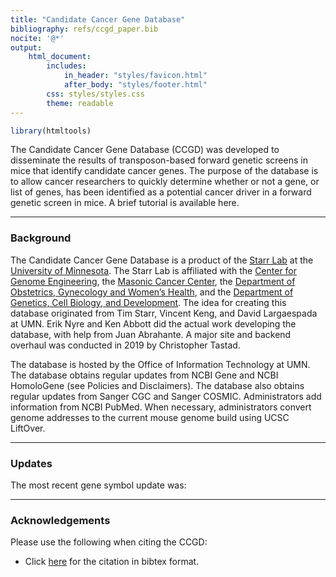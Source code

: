 ```yaml
---
title: "Candidate Cancer Gene Database"
bibliography: refs/ccgd_paper.bib
nocite: '@*'
output:
    html_document:
        includes:
            in_header: "styles/favicon.html"
            after_body: "styles/footer.html"
        css: styles/styles.css
        theme: readable
---
```


```r
library(htmltools)
```


The Candidate Cancer Gene Database (CCGD) was developed to disseminate the results of transposon-based forward genetic screens in mice that identify candidate cancer genes. The purpose of the database is to allow cancer researchers to quickly determine whether or not a gene, or list of genes, has been identified as a potential cancer driver in a forward genetic screen in mice. A brief tutorial is available here.

***

### Background

The Candidate Cancer Gene Database is a product of the [Starr Lab](http://www.med.umn.edu/starrlab/) at the [University of Minnesota](http://www.umn.edu/). The Starr Lab is affiliated with the [Center for Genome Engineering](http://www.cge.umn.edu/), the [Masonic Cancer Center](http://www.cancer.umn.edu/), the [Department of Obstetrics, Gynecology and Women's Health](http://www.obgyn.umn.edu/), and the [Department of Genetics, Cell Biology, and Development](http://www.cbs.umn.edu/gcd/). The idea for creating this database originated from Tim Starr, Vincent Keng, and David Largaespada at UMN. Erik Nyre and Ken Abbott did the actual work developing the database, with help from Juan Abrahante. A major site and backend overhaul was conducted in 2019 by Christopher Tastad.

The database is hosted by the Office of Information Technology at UMN. The database obtains regular updates from NCBI Gene and NCBI HomoloGene (see Policies and Disclaimers). The database also obtains regular updates from Sanger CGC and Sanger COSMIC. Administrators add information from NCBI PubMed. When necessary, administrators convert genome addresses to the current mouse genome build using UCSC LiftOver.

***

### Updates

The most recent gene symbol update was:

<object type="text/html"
        height=40px
        data="table_app/build_date.txt"></object>

***

### Acknowledgements

Please use the following when citing the CCGD:

* Click <a href="refs/ccgd_paper.bib" download>here</a> for the citation in bibtex format.

